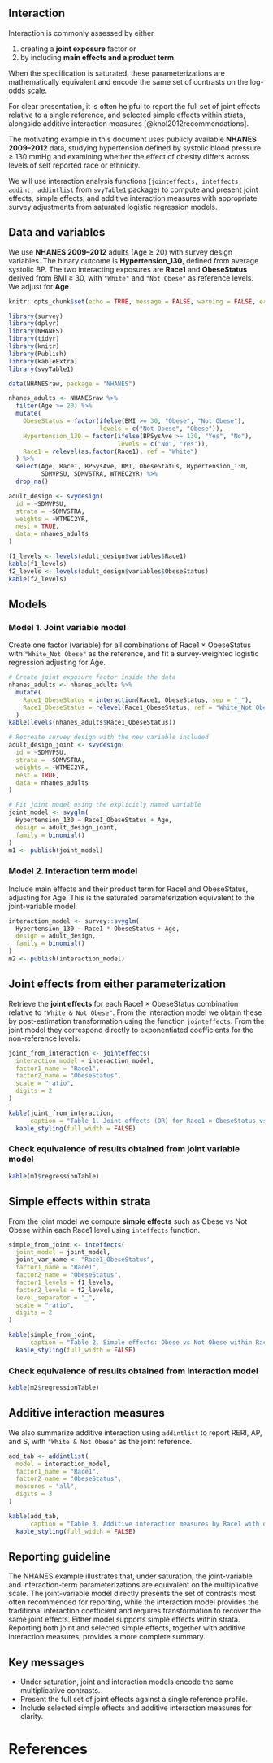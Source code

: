 ## Interaction {.unnumbered}

Interaction is commonly assessed by either 

(1) creating a **joint exposure** factor or 
(2) by including **main effects and a product term**. 

When the specification is saturated, these parameterizations are mathematically equivalent and encode the same set of contrasts on the log-odds scale. 

For clear presentation, it is often helpful to report the full set of joint effects relative to a single reference, and selected simple effects within strata, alongside additive interaction measures [@knol2012recommendations].

The motivating example in this document uses publicly available **NHANES 2009–2012** data, studying hypertension defined by systolic blood pressure ≥ 130 mmHg and examining whether the effect of obesity differs across levels of self reported race or ethnicity.

We will use interaction analysis functions (`jointeffects, inteffects, addint, addintlist` from `svyTable1` package) to compute and present joint effects, simple effects, and additive interaction measures with appropriate survey adjustments from saturated logistic regression models.

## Data and variables  {-}

We use **NHANES 2009–2012** adults (Age ≥ 20) with survey design variables. The binary outcome is **Hypertension_130**, defined from average systolic BP. The two interacting exposures are **Race1** and **ObeseStatus** derived from BMI ≥ 30, with `"White"` and `"Not Obese"` as reference levels. We adjust for **Age**.

```r
knitr::opts_chunk$set(echo = TRUE, message = FALSE, warning = FALSE, error = FALSE)
```

```r
library(survey)
library(dplyr)
library(NHANES)
library(tidyr)
library(knitr)
library(Publish)
library(kableExtra)
library(svyTable1)
```

```r
data(NHANESraw, package = "NHANES")

nhanes_adults <- NHANESraw %>%
  filter(Age >= 20) %>%
  mutate(
    ObeseStatus = factor(ifelse(BMI >= 30, "Obese", "Not Obese"),
                         levels = c("Not Obese", "Obese")),
    Hypertension_130 = factor(ifelse(BPSysAve >= 130, "Yes", "No"),
                              levels = c("No", "Yes")),
    Race1 = relevel(as.factor(Race1), ref = "White")
  ) %>%
  select(Age, Race1, BPSysAve, BMI, ObeseStatus, Hypertension_130,
         SDMVPSU, SDMVSTRA, WTMEC2YR) %>%
  drop_na()

adult_design <- svydesign(
  id = ~SDMVPSU,
  strata = ~SDMVSTRA,
  weights = ~WTMEC2YR,
  nest = TRUE,
  data = nhanes_adults
)

f1_levels <- levels(adult_design$variables$Race1)
kable(f1_levels)
f2_levels <- levels(adult_design$variables$ObeseStatus)
kable(f2_levels)
```

## Models  {-}

### Model 1. Joint variable model  {-}

Create one factor (variable) for all combinations of Race1 × ObeseStatus with `"White_Not Obese"` as the reference, and fit a survey-weighted logistic regression adjusting for Age.

```r
# Create joint exposure factor inside the data
nhanes_adults <- nhanes_adults %>%
  mutate(
    Race1_ObeseStatus = interaction(Race1, ObeseStatus, sep = "_"),
    Race1_ObeseStatus = relevel(Race1_ObeseStatus, ref = "White_Not Obese")
  )
kable(levels(nhanes_adults$Race1_ObeseStatus))

# Recreate survey design with the new variable included
adult_design_joint <- svydesign(
  id = ~SDMVPSU,
  strata = ~SDMVSTRA,
  weights = ~WTMEC2YR,
  nest = TRUE,
  data = nhanes_adults
)

# Fit joint model using the explicitly named variable
joint_model <- svyglm(
  Hypertension_130 ~ Race1_ObeseStatus + Age,
  design = adult_design_joint,
  family = binomial()
)
m1 <- publish(joint_model) 
```

### Model 2. Interaction term model  {-}

Include main effects and their product term for Race1 and ObeseStatus, adjusting for Age. This is the saturated parameterization equivalent to the joint-variable model.

```r
interaction_model <- survey::svyglm(
  Hypertension_130 ~ Race1 * ObeseStatus + Age,
  design = adult_design,
  family = binomial()
)
m2 <- publish(interaction_model) 
```

## Joint effects from either parameterization  {-}

Retrieve the **joint effects** for each Race1 × ObeseStatus combination relative to `"White & Not Obese"`. From the interaction model we obtain these by post-estimation transformation using the function `jointeffects`. From the joint model they correspond directly to exponentiated coefficients for the non-reference levels.

```r
joint_from_interaction <- jointeffects(
  interaction_model = interaction_model,
  factor1_name = "Race1",
  factor2_name = "ObeseStatus",
  scale = "ratio",
  digits = 2
)

kable(joint_from_interaction,
      caption = "Table 1. Joint effects (OR) for Race1 × ObeseStatus vs White & Not Obese") %>%
  kable_styling(full_width = FALSE)
```

### Check equivalence of results obtained from joint variable model

```r
kable(m1$regressionTable)
```

## Simple effects within strata  {-}

From the joint model we compute **simple effects** such as Obese vs Not Obese within each Race1 level using `inteffects` function.

```r
simple_from_joint <- inteffects(
  joint_model = joint_model,
  joint_var_name <- "Race1_ObeseStatus",
  factor1_name = "Race1",
  factor2_name = "ObeseStatus",
  factor1_levels = f1_levels,
  factor2_levels = f2_levels,
  level_separator = "_", 
  scale = "ratio",
  digits = 2
)

kable(simple_from_joint,
      caption = "Table 2. Simple effects: Obese vs Not Obese within Race1 strata") %>%
  kable_styling(full_width = FALSE)
```

### Check equivalence of results obtained from interaction model

```r
kable(m2$regressionTable)
```

## Additive interaction measures  {-}

We also summarize additive interaction using `addintlist` to report RERI, AP, and S, with `"White & Not Obese"` as the joint reference.

```r
add_tab <- addintlist(
  model = interaction_model,
  factor1_name = "Race1",
  factor2_name = "ObeseStatus",
  measures = "all",
  digits = 3
)

kable(add_tab,
      caption = "Table 3. Additive interaction measures by Race1 with obesity as the binary factor") %>%
  kable_styling(full_width = FALSE)
```

## Reporting guideline  {-}

The NHANES example illustrates that, under saturation, the joint-variable and interaction-term parameterizations are equivalent on the multiplicative scale. The joint-variable model directly presents the set of contrasts most often recommended for reporting, while the interaction model provides the traditional interaction coefficient and requires transformation to recover the same joint effects. Either model supports simple effects within strata. Reporting both joint and selected simple effects, together with additive interaction measures, provides a more complete summary.

## Key messages  {-}

- Under saturation, joint and interaction models encode the same multiplicative contrasts.
- Present the full set of joint effects against a single reference profile.
- Include selected simple effects and additive interaction measures for clarity.

# References
